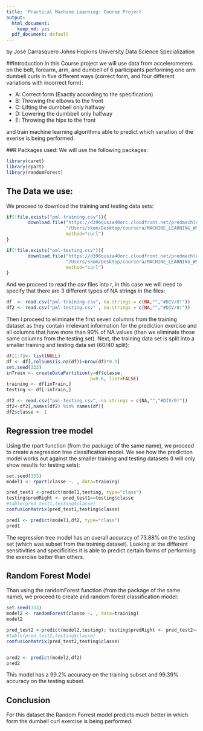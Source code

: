 ```yaml
---
title: 'Practical Machine Learning: Course Project'
output:
  html_document:
    keep_md: yes
  pdf_document: default
---
```

by José Carrasquero
Johns Hopkins University Data Science Specialization

##Introduction
In this Course project we will use data from accelerometers on the belt, forearm, arm, and dumbell of 6 participants performing one arm dumbell curls in five different ways (correct form, and four different variations with incorrect form):

* A: Correct form (Exactly according to the specification)
* B: Throwing the elbows to the front
* C: Lifting the dumbbell only halfway
* D: Lowering the dumbbell only halfway
* E: Throwing the hips to the front

and train machine learning algorithms able to predict which variation of the exerise is being performed.

##R Packages used:
We will use the following packages:

```r
library(caret)
library(rpart)
library(randomForest)
```

## The Data we use:
We proceed to download the training and testing data sets:
```r
if(!file.exists("pml-training.csv")){
        download.file("https://d396qusza40orc.cloudfront.net/predmachlearn/pml-training.csv", 
                      "/Users/skom/Desktop/coursera/MACHINE_LEARNING_WRITEUP/pml-training.csv",
                      method="curl")
}

if(!file.exists("pml-testing.csv")){
        download.file("https://d396qusza40orc.cloudfront.net/predmachlearn/pml-testing.csv", 
                      "/Users/skom/Desktop/coursera/MACHINE_LEARNING_WRITEUP/pml-testing.csv",
                      method="curl")
}
```

And we proceed to read the csv files into r, in this case we will need to specify that there are 3 different types of NA strings in the files:
```r
df  <- read.csv("pml-training.csv", na.strings = c(NA,"","#DIV/0!"))
df2 <- read.csv("pml-testing.csv" , na.strings = c(NA,"","#DIV/0!"))
```

Then I proceed to eliminate the first seven columns from the training dataset as they contain irrelevant information for the prediction exercise and all columns that have more than 90% of NA values (than we eliminate those same columns from the testing set). Next, the training data set is split into a smaller training and testing data set (60/40 split):
```r
df[1:7]<- list(NULL)
df <- df[,colSums(is.na(df))<nrow(df)*0.9]
set.seed(333)
inTrain <- createDataPartition(y=df$classe,
                               p=0.6, list=FALSE)
training <- df[inTrain,]
testing <- df[-inTrain,]

df2 <- read.csv("pml-testing.csv", na.strings = c(NA,"","#DIV/0!"))
df2<-df2[,names(df2) %in% names(df)]
df2$classe <- 1
```

## Regression tree model
Using the rpart function (from the package of the same name), we proceed to create a regression tree classification model. We see how the prediction model works out against the smaller training and testing datasets (I will only show results for testing sets):
```r
set.seed(333)
model1 <- rpart(classe ~. , data=training)

pred_test1 <-predict(model1,testing, type="class")
testing$predRight <- pred_test1==testing$classe
#table(pred_test1,testing$classe)
confusionMatrix(pred_test1,testing$classe)

pred1 <- predict(model1,df2, type="class")
pred1
```

The regression tree model has an overall accuracy of 73.88% on the testing set (which was subset from the training dataset). Looking at the different sensitivities and specificities it is able to predict certain forms of performing the exercise  better than others.

## Random Forest Model
Than using the randomForest function (from the package of the same name), we proceed to create and random forest classification model:
```r
set.seed(333)
model2 <- randomForest(classe ~. , data=training)
model2

pred_test2 <-predict(model2,testing); testing$predRight <- pred_test2==testing$classe
#table(pred_test2,testing$classe)
confusionMatrix(pred_test2,testing$classe)


pred2 <- predict(model2,df2)
pred2
```

This model has a 99.2% accuracy on the training subset and 99.39% accuracy on the testing subset.

## Conclusion
For this dataset the Random Forrest model predicts much better in which form the dumbell curl exercise is being performed.

